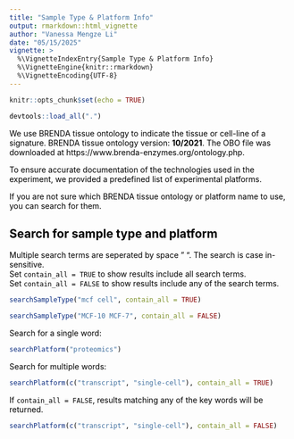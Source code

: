 ```yaml
---
title: "Sample Type & Platform Info"
output: rmarkdown::html_vignette
author: "Vanessa Mengze Li"
date: "05/15/2025"
vignette: >
  %\VignetteIndexEntry{Sample Type & Platform Info}
  %\VignetteEngine{knitr::rmarkdown}
  %\VignetteEncoding{UTF-8}
---
```


```r
knitr::opts_chunk$set(echo = TRUE)
```
<font color = "#000000">

```r
devtools::load_all(".")
```

We use BRENDA tissue ontology to indicate the tissue or cell-line of a signature. BRENDA tissue ontology version: **10/2021**. The OBO file was downloaded at https://www.brenda-enzymes.org/ontology.php. \

To ensure accurate documentation of the technologies used in the experiment, we provided a predefined list of experimental platforms. \

If you are not sure which BRENDA tissue ontology or platform name to use, you can search for them.  

## Search for sample type and platform 
Multiple search terms are seperated by space " ". The search is case in-sensitive. \
Set `contain_all = TRUE` to show results include all search terms. \
Set `contain_all = FALSE` to show results include any of the search terms. \

```r
searchSampleType("mcf cell", contain_all = TRUE)
```

```r
searchSampleType("MCF-10 MCF-7", contain_all = FALSE)
```

Search for a single word: 
```r
searchPlatform("proteomics")
```

Search for multiple words: 
```r
searchPlatform(c("transcript", "single-cell"), contain_all = TRUE)
```

If `contain_all = FALSE`, results matching any of the key words will be returned. \
```r
searchPlatform(c("transcript", "single-cell"), contain_all = FALSE)
```

</font>
--
